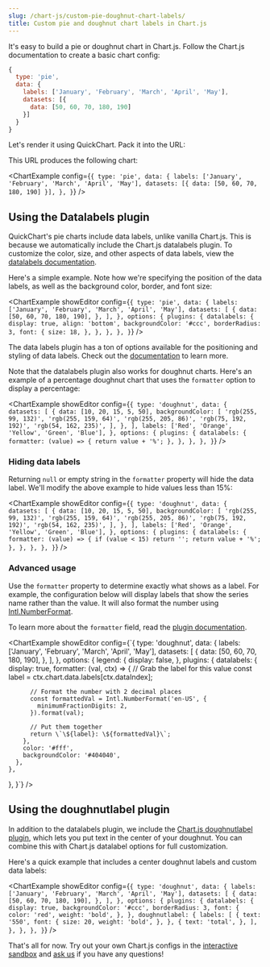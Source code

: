 ```yaml
---
slug: /chart-js/custom-pie-doughnut-chart-labels/
title: Custom pie and doughnut chart labels in Chart.js
---
```



It's easy to build a pie or doughnut chart in Chart.js. Follow the Chart.js documentation to create a basic chart config:

```js
{
  type: 'pie',
  data: {
    labels: ['January', 'February', 'March', 'April', 'May'],
    datasets: [{
      data: [50, 60, 70, 180, 190]
    }]
  }
}
```

Let's render it using QuickChart. Pack it into the URL:

<CodeWithHighlights code="**https://quickchart.io/chart?c=**{type:'pie',data:{labels:['January','February', 'March','April', 'May'], datasets:[{data:[50,60,70,180,190]}]}}" />

This URL produces the following chart:

<ChartExample
  config={`{
  type: 'pie',
  data: {
    labels: ['January', 'February', 'March', 'April', 'May'],
    datasets: [{ data: [50, 60, 70, 180, 190] }],
  },
}`}
/>

## Using the Datalabels plugin

QuickChart's pie charts include data labels, unlike vanilla Chart.js. This is because we automatically include the Chart.js datalabels plugin. To customize the color, size, and other aspects of data labels, view the [datalabels documentation](https://chartjs-plugin-datalabels.netlify.app).

Here's a simple example. Note how we're specifying the position of the data labels, as well as the background color, border, and font size:

<ChartExample
  showEditor
  config={`{
  type: 'pie',
  data: {
    labels: ['January', 'February', 'March', 'April', 'May'],
    datasets: [
      {
        data: [50, 60, 70, 180, 190],
      },
    ],
  },
  options: {
    plugins: {
      datalabels: {
        display: true,
        align: 'bottom',
        backgroundColor: '#ccc',
        borderRadius: 3,
        font: {
          size: 18,
        },
      },
    },
  },
}`}
/>

The data labels plugin has a ton of options available for the positioning and styling of data labels. Check out the [documentation](https://chartjs-plugin-datalabels.netlify.app/guide/options.html) to learn more.

Note that the datalabels plugin also works for doughnut charts. Here's an example of a percentage doughnut chart that uses the `formatter` option to display a percentage:

<ChartExample
  showEditor
  config={`{
  type: 'doughnut',
  data: {
    datasets: [
      {
        data: [10, 20, 15, 5, 50],
        backgroundColor: [
          'rgb(255, 99, 132)',
          'rgb(255, 159, 64)',
          'rgb(255, 205, 86)',
          'rgb(75, 192, 192)',
          'rgb(54, 162, 235)',
        ],
      },
    ],
    labels: ['Red', 'Orange', 'Yellow', 'Green', 'Blue'],
  },
  options: {
    plugins: {
      datalabels: {
        formatter: (value) => {
          return value + '%';
        },
      },
    },
  },
}`}
/>

### Hiding data labels

Returning `null` or empty string in the `formatter` property will hide the data label. We'll modify the above example to hide values less than 15%:

<ChartExample
  showEditor
  config={`{
  type: 'doughnut',
  data: {
    datasets: [
      {
        data: [10, 20, 15, 5, 50],
        backgroundColor: [
          'rgb(255, 99, 132)',
          'rgb(255, 159, 64)',
          'rgb(255, 205, 86)',
          'rgb(75, 192, 192)',
          'rgb(54, 162, 235)',
        ],
      },
    ],
    labels: ['Red', 'Orange', 'Yellow', 'Green', 'Blue'],
  },
  options: {
    plugins: {
      datalabels: {
        formatter: (value) => {
          if (value < 15) return '';
          return value + '%';
        },
      },
    },
  },
}`}
/>

### Advanced usage

Use the `formatter` property to determine exactly what shows as a label. For example, the configuration below will display labels that show the series name rather than the value. It will also format the number using [Intl.NumberFormat](https://developer.mozilla.org/en-US/docs/Web/JavaScript/Reference/Global_Objects/Intl/NumberFormat).

To learn more about the `formatter` field, read the [plugin documentation](https://chartjs-plugin-datalabels.netlify.app/guide/formatting.html).

<ChartExample
  showEditor
  config={`{
  type: 'doughnut',
  data: {
    labels: ['January', 'February', 'March', 'April', 'May'],
    datasets: [
      {
        data: [50, 60, 70, 180, 190],
      },
    ],
  },
  options: {
    legend: {
      display: false,
    },
    plugins: {
      datalabels: {
        display: true,
        formatter: (val, ctx) => {
          // Grab the label for this value
          const label = ctx.chart.data.labels[ctx.dataIndex];

          // Format the number with 2 decimal places
          const formattedVal = Intl.NumberFormat('en-US', {
            minimumFractionDigits: 2,
          }).format(val);

          // Put them together
          return \`\${label}: \${formattedVal}\`;
        },
        color: '#fff',
        backgroundColor: '#404040',
      },
    },

},
}`}
/>

## Using the doughnutlabel plugin

In addition to the datalabels plugin, we include the [Chart.js doughnutlabel plugin](https://github.com/ciprianciurea/chartjs-plugin-doughnutlabel), which lets you put text in the center of your doughnut. You can combine this with Chart.js datalabel options for full customization.

Here's a quick example that includes a center doughnut labels and custom data labels:

<ChartExample
  showEditor
  config={`{
  type: 'doughnut',
  data: {
    labels: ['January', 'February', 'March', 'April', 'May'],
    datasets: [
      {
        data: [50, 60, 70, 180, 190],
      },
    ],
  },
  options: {
    plugins: {
      datalabels: {
        display: true,
        backgroundColor: '#ccc',
        borderRadius: 3,
        font: {
          color: 'red',
          weight: 'bold',
        },
      },
      doughnutlabel: {
        labels: [
          {
            text: '550',
            font: {
              size: 20,
              weight: 'bold',
            },
          },
          {
            text: 'total',
          },
        ],
      },
    },
  },
}`}
/>

That's all for now. Try out your own Chart.js configs in the [interactive sandbox](https://quickchart.io/sandbox/) and [ask us](https://community.quickchart.io/) if you have any questions!
